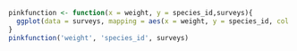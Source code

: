 ```r
pinkfunction <- function(x = weight, y = species_id,surveys){
  ggplot(data = surveys, mapping = aes(x = weight, y = species_id, col = sex)) + geom_point() + stat_smooth(method = lm, col = "hotpink") + theme(text = element_text(color =  "pink"))
}
pinkfunction('weight', 'species_id', surveys)
```
